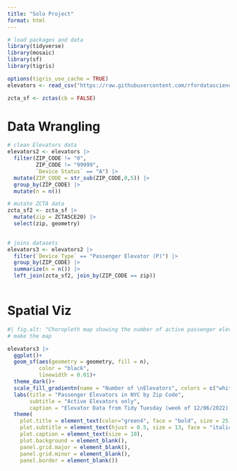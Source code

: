 ```yaml
---
title: "Solo Project"
format: html
---
```



```r
# load packages and data
library(tidyverse)
library(mosaic)
library(sf)
library(tigris)

options(tigris_use_cache = TRUE)
elevators <- read_csv("https://raw.githubusercontent.com/rfordatascience/tidytuesday/refs/heads/main/data/2022/2022-12-06/elevators.csv")

zcta_sf <- zctas(cb = FALSE)

```

  

# Data Wrangling {.unnumbered}

```r
# clean Elevators data
elevators2 <- elevators |>
  filter(ZIP_CODE != "0",
         ZIP_CODE != "99999",
         `Device Status` == "A") |>
  mutate(ZIP_CODE = str_sub(ZIP_CODE,0,5)) |>
  group_by(ZIP_CODE) |>
  mutate(n = n()) 

# mutate ZCTA data
zcta_sf2 <- zcta_sf |>
  mutate(zip = ZCTA5CE20) |>
  select(zip, geometry) 
 

# joins datasets
elevators3 <- elevators2 |>
  filter(`Device Type` == "Passenger Elevator (P)") |>
  group_by(ZIP_CODE) |>
  summarize(n = n()) |>
  left_join(zcta_sf2, join_by(ZIP_CODE == zip)) 
 

```


# Spatial Viz {.unnumbered}

```r
#| fig.alt: "Choropleth map showing the number of active passenger elevators in each New York City zip code."
# make the map

elevators3 |>
  ggplot()+
  geom_sf(aes(geometry = geometry, fill = n),
          color = "black",
          linewidth = 0.01)+
  theme_dark()+
  scale_fill_gradientn(name = "Number of \nElevators", colors = c("white","#d1e3a8","darkolivegreen2","darkgreen","#0c360a"), values = scales::rescale(seq(0,5, by = 0.1)))+
  labs(title = "Passenger Elevators in NYC by Zip Code",
       subtitle = "Active Elevators only",
       caption = "Elevator Data from Tidy Tuesday (week of 12/06/2022) || Map Data from US Census Bureau TIGER/Line Shapefiles")+
  theme(
    plot.title = element_text(color="green4", face = "bold", size = 25, hjust = 0.5),
    plot.subtitle = element_text(hjust = 0.5, size = 13, face = "italic"),
    plot.caption = element_text(size = 10),
    plot.background = element_blank(),
    panel.grid.major = element_blank(),
    panel.grid.minor = element_blank(),
    panel.border = element_blank())


```


